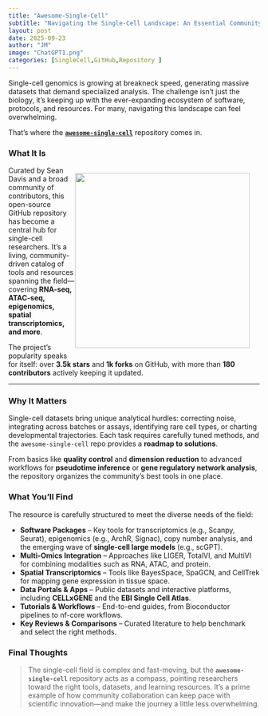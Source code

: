 ```yaml
---
title: "Awesome-Single-Cell"
subtitle: "Navigating the Single-Cell Landscape: An Essential Community Resource"
layout: post
date: 2025-09-23
author: "JM"
image: "ChatGPT1.png"
categories: [SingleCell,GitHub,Repository ]
---
```


Single-cell genomics is growing at breakneck speed, generating massive datasets that demand specialized analysis. The challenge isn’t just the biology, it’s keeping up with the ever-expanding ecosystem of software, protocols, and resources. For many, navigating this landscape can feel overwhelming.

That’s where the [**`awesome-single-cell`**](https://github.com/seandavi/awesome-single-cell) repository comes in.

### What It Is

::: {style="float: right; margin-right: 20px; margin-bottom: 10px;"}
![](ChatGPT2.png){width="350"}
:::

Curated by Sean Davis and a broad community of contributors, this open-source GitHub repository has become a central hub for single-cell researchers. It’s a living, community-driven catalog of tools and resources spanning the field—covering **RNA-seq, ATAC-seq, epigenomics, spatial transcriptomics, and more**.

The project’s popularity speaks for itself: over **3.5k stars** and **1k forks** on GitHub, with more than **180 contributors** actively keeping it updated.

------------------------------------------------------------------------

### Why It Matters

Single-cell datasets bring unique analytical hurdles: correcting noise, integrating across batches or assays, identifying rare cell types, or charting developmental trajectories. Each task requires carefully tuned methods, and the `awesome-single-cell` repo provides a **roadmap to solutions**.

From basics like **quality control** and **dimension reduction** to advanced workflows for **pseudotime inference** or **gene regulatory network analysis**, the repository organizes the community’s best tools in one place.

### What You’ll Find

The resource is carefully structured to meet the diverse needs of the field:

-   **Software Packages** – Key tools for transcriptomics (e.g., Scanpy, Seurat), epigenomics (e.g., ArchR, Signac), copy number analysis, and the emerging wave of **single-cell large models** (e.g., scGPT).
-   **Multi-Omics Integration** – Approaches like LIGER, TotalVI, and MultiVI for combining modalities such as RNA, ATAC, and protein.
-   **Spatial Transcriptomics** – Tools like BayesSpace, SpaGCN, and CellTrek for mapping gene expression in tissue space.
-   **Data Portals & Apps** – Public datasets and interactive platforms, including **CELLxGENE** and the **EBI Single Cell Atlas**.
-   **Tutorials & Workflows** – End-to-end guides, from Bioconductor pipelines to nf-core workflows.
-   **Key Reviews & Comparisons** – Curated literature to help benchmark and select the right methods.

### Final Thoughts

> The single-cell field is complex and fast-moving, but the **`awesome-single-cell`** repository acts as a compass, pointing researchers toward the right tools, datasets, and learning resources. It’s a prime example of how community collaboration can keep pace with scientific innovation—and make the journey a little less overwhelming.




